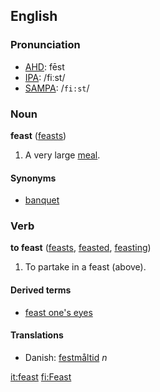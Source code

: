 ==English==
===Pronunciation===
*[[w:AHD|AHD]]: fēst
*[[w:IPA|IPA]]: /fiːst/
*[[w:SAMPA|SAMPA]]: /<tt>fi:st</tt>/

===Noun===
'''feast''' ([[feasts]])

#A very large [[meal]].

====Synonyms====
*[[banquet]]

===Verb===
'''to feast''' ([[feasts]], [[feasted]], [[feasting]])

#To partake in a feast (above).

====Derived terms====
*[[feast one's eyes]]

====Translations====
* Danish: [[festmåltid]] ''n''

[[it:feast]]
[[fi:Feast]]